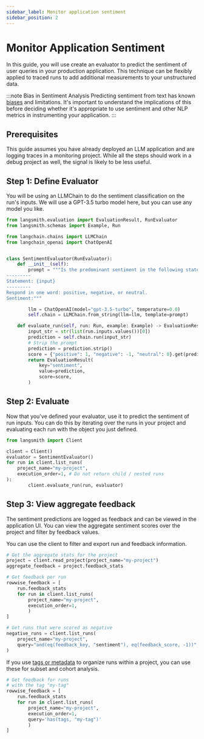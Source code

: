 ```yaml
---
sidebar_label: Monitor application sentiment
sidebar_position: 2
---
```


# Monitor Application Sentiment

In this guide, you will use create an evaluator to predict the sentiment of user queries in your production application. This technique can be flexibly applied to traced runs to add additional measurements to your unstructured data.

:::note Bias in Sentiment Analysis
Predicting sentiment from text has known [biases](https://arxiv.org/abs/1805.04508) and limitations. It's important to understand the implications of this before deciding whether it's appropriate to use sentiment and other NLP metrics in instrumenting your application.
:::

## Prerequisites

This guide assumes you have already deployed an LLM application and are logging traces in a monitoring project. While all the steps should work in a debug project as well, the signal is likely to be less useful.

## Step 1: Define Evaluator

You will be using an LLMChain to do the sentiment classification on the run's inputs. We will use a GPT-3.5 turbo model here, but you can use any model you like.

```python
from langsmith.evaluation import EvaluationResult, RunEvaluator
from langsmith.schemas import Example, Run

from langchain.chains import LLMChain
from langchain_openai import ChatOpenAI


class SentimentEvaluator(RunEvaluator):
    def __init__(self):
        prompt = """Is the predominant sentiment in the following statement positive, negative, or neutral?
---------
Statement: {input}
---------
Respond in one word: positive, negative, or neutral.
Sentiment:"""

        llm = ChatOpenAI(model="gpt-3.5-turbo", temperature=0.0)
        self.chain = LLMChain.from_string(llm=llm, template=prompt)

    def evaluate_run(self, run: Run, example: Example) -> EvaluationResult:
        input_str = str(list(run.inputs.values())[0])
        prediction = self.chain.run(input_str)
        # Strip the prompt
        prediction = prediction.strip()
        score = {"positive": 1, "negative": -1, "neutral": 0}.get(prediction)
        return EvaluationResult(
            key="sentiment",
            value=prediction,
            score=score,
        )
```

## Step 2: Evaluate

Now that you've defined your evaluator, use it to predict the sentiment of run inputs. You can do this by iterating over the runs in your project and evaluating each run with the object you just defined.

```python
from langsmith import Client

client = Client()
evaluator = SentimentEvaluator()
for run in client.list_runs(
    project_name="my-project",
    execution_order=1, # Do not return child / nested runs
):
        client.evaluate_run(run, evaluator)
```

## Step 3: View aggregate feedback

The sentiment predictions are logged as feedback and can be viewed in the application UI. You can view the aggregate sentiment scores over the project and filter by feedback values.

You can use the client to filter and export run and feedback information.

```python
# Get the aggregate stats for the project
project = client.read_project(project_name="my-project")
aggregate_feedback = project.feedback_stats

# Get feedback per run
rowwise_feedback = [
    run.feedback_stats
    for run in client.list_runs(
        project_name="my-project",
        execution_order=1,
        )
]

# Get runs that were scored as negative
negative_runs = client.list_runs(
    project_name="my-project",
    query="and(eq(feedback_key, "sentiment"), eq(feedback_score, -1))",
)
```

If you use [tags or metadata](/tracing/faq/customizing_trace_attributes#adding-metadata-and-tags-to-traces) to organize runs within a project, you can use these for subset and cohort analysis.

```python
# Get feedback for runs
# with the tag "my-tag"
rowwise_feedback = [
    run.feedback_stats
    for run in client.list_runs(
        project_name="my-project",
        execution_order=1,
        query='has(tags, "my-tag")'
        )
]
```
